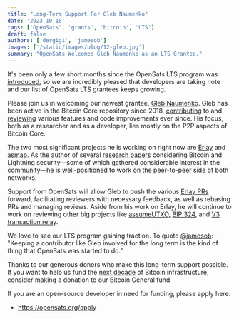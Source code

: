 ```yaml
---
title: "Long-Term Support For Gleb Naumenko"
date: '2023-10-18'
tags: ['OpenSats', 'grants', 'bitcoin', 'LTS']
draft: false
authors: ['dergigi', 'jamesob']
images: ['/static/images/blog/12-gleb.jpg']
summary: "OpenSats Welcomes Gleb Naumenko as an LTS Grantee."
---
```


It's been only a few short months since the OpenSats LTS program was
[introduced](https://opensats.org/blog/announcing-lts-grant-program-to-support-bitcoin-core-contributors),
so we are incredibly pleased that developers are taking note and our list of
OpenSats LTS grantees keeps growing.

Please join us in welcoming our newest grantee, [Gleb
Naumenko](https://github.com/naumenkogs). Gleb has been active in the Bitcoin
Core repository since 2018,
[contributing](https://bitcoinacks.com/?flt0_author_contains=naumenkogs) to and
[reviewing](https://bitcoinacks.com/?flt0_reviewer_contains=naumenkogs) various
features and code improvements ever since. His focus, both as a researcher and
as a developer, lies mostly on the P2P aspects of Bitcoin Core.

The two most significant projects he is working on right now are
[Erlay](https://bitcoinops.org/en/topics/erlay/) and
[asmap](https://dunxen.dev/asmap/). As the author of several [research
papers](https://scholar.google.com/scholar?q=gleb+naumenko) considering Bitcoin
and Lightning security—some of which gathered considerable interest in the
community—he is well-positioned to work on the peer-to-peer side of both
networks.

Support from OpenSats will allow Gleb to push the various [Erlay
PRs](https://bitcoinacks.com/?flt0_author_contains=naumenkogs&search=Erlay)
forward, facilitating reviewers with necessary feedback, as well as rebasing PRs
and managing reviews. Aside from his work on Erlay, he will continue to work on
reviewing other big projects like
[assumeUTXO](https://bitcoinops.org/en/topics/assumeutxo/), [BIP
324](https://bips.dev/324/), and [V3 transaction
relay](https://bitcoinops.org/en/topics/version-3-transaction-relay/).

We love to see our LTS program gaining traction. To quote
[@jamesob](https://opensats.org/about/jamesob): "Keeping a contributor like Gleb
involved for the long term is the kind of thing that OpenSats was started to
do."

Thanks to our generous donors who make this long-term support possible. If you
want to help us fund the [next
decade](https://opensats.org/blog/bitcoin-infrastructure-this-decade) of Bitcoin
infrastructure, consider making a donation to our Bitcoin General fund:

<center>
    <DonateToGeneralFundButton/>
</center>

If you are an open-source developer in need for funding, please apply here:

- https://opensats.org/apply